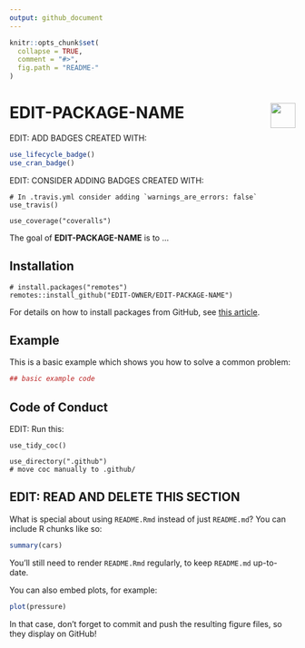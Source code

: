```yaml
---
output: github_document 
---
```

<!-- README.md is generated from README.Rmd. Please edit that file -->

```r
knitr::opts_chunk$set(
  collapse = TRUE,
  comment = "#>",
  fig.path = "README-"
)
```

# <img src="https://i.imgur.com/39pvr4n.png" align="right" height=44 /> EDIT-PACKAGE-NAME

EDIT: ADD BADGES CREATED WITH:

```R
use_lifecycle_badge()
use_cran_badge()
```

EDIT: CONSIDER ADDING BADGES CREATED WITH:

```
# In .travis.yml consider adding `warnings_are_errors: false`
use_travis()

use_coverage("coveralls")
```

The goal of __EDIT-PACKAGE-NAME__ is to ...



## Installation

```
# install.packages("remotes")
remotes::install_github("EDIT-OWNER/EDIT-PACKAGE-NAME")
```

For details on how to install packages from GitHub, see [this article](https://goo.gl/dQKEeg).

## Example

This is a basic example which shows you how to solve a common problem:

```r
## basic example code
```


## Code of Conduct

EDIT: Run this:

```
use_tidy_coc()

use_directory(".github")
# move coc manually to .github/
```

## EDIT: READ AND DELETE THIS SECTION

What is special about using `README.Rmd` instead of just `README.md`? You can include R chunks like so:

```r
summary(cars)
```

You'll still need to render `README.Rmd` regularly, to keep `README.md` up-to-date.

You can also embed plots, for example:

```r
plot(pressure)
```

In that case, don't forget to commit and push the resulting figure files, so they display on GitHub!

